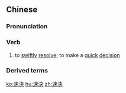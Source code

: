 {{also|速决}}
==Chinese==
{{zh-forms|s=速决}}

===Pronunciation===
{{zh-pron
|m=sùjué
|c=cuk1 kyut3
|mn=sok-koat
|cat=v
}}

===Verb===
{{zh-verb}}

# to [[swiftly]] [[resolve]]; to make a [[quick]] [[decision]]

===Derived terms===
{{zh-der|速決戰|速戰速決}}

[[ko:速決]]
[[hu:速決]]
[[zh:速決]]